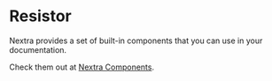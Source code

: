 # Resistor

Nextra provides a set of built-in components that you can use in your documentation.

Check them out at [Nextra Components](https://nextra.site/docs/built-ins).